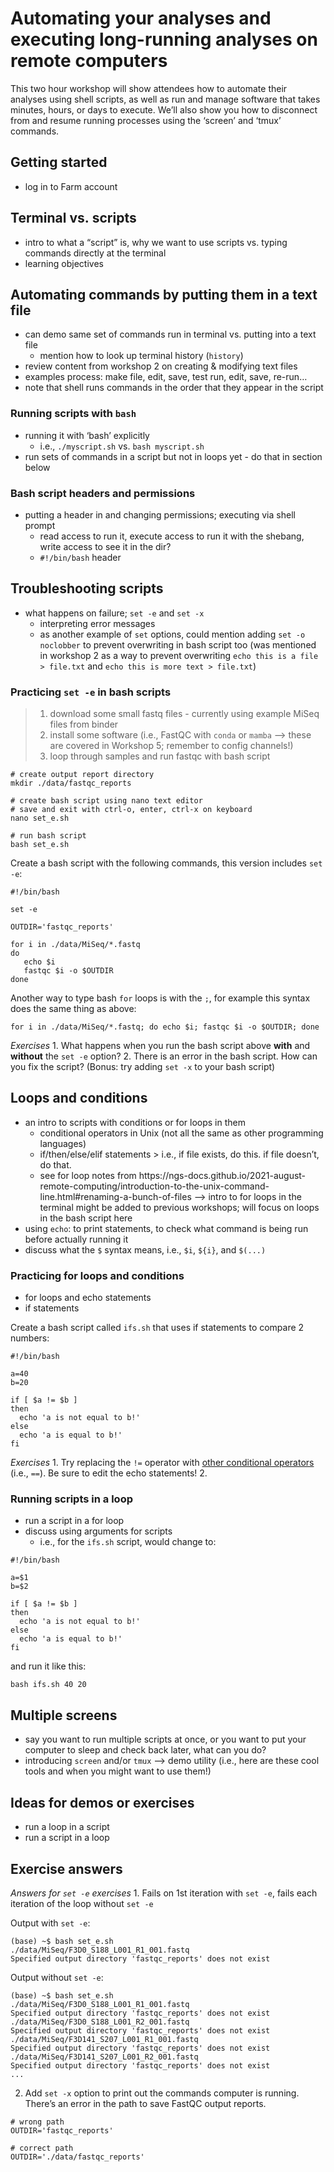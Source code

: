 # Automating your analyses and executing long-running analyses on remote computers

This two hour workshop will show attendees how to automate their analyses using shell scripts, as well as run and manage software that takes minutes, hours, or days to execute. We’ll also show you how to disconnect from and resume running processes using the ‘screen’ and 'tmux' commands.


## Getting started

- log in to Farm account



## Terminal vs. scripts

- intro to what a "script" is, why we want to use scripts vs. typing commands directly at the terminal
- learning objectives







## Automating commands by putting them in a text file

- can demo same set of commands run in terminal vs. putting into a text file
  - mention how to look up terminal history (`history`)
- review content from workshop 2 on creating & modifying text files
- examples process: make file, edit, save, test run, edit, save, re-run...
- note that shell runs commands in the order that they appear in the script


### Running scripts with `bash`

- running it with 'bash' explicitly
  - i.e., `./myscript.sh` vs. `bash myscript.sh`
- run sets of commands in a script but not in loops yet - do that in section below


### Bash script headers and permissions

- putting a header in and changing permissions; executing via shell prompt
  - read access to run it, execute access to run it with the shebang, write access to see it in the dir?
  - `#!/bin/bash` header


## Troubleshooting scripts

- what happens on failure; `set -e` and `set -x`
  - interpreting error messages
  - as another example of `set` options, could mention adding `set -o noclobber` to prevent overwriting in bash script too (was mentioned in workshop 2 as a way to prevent overwriting `echo this is a file > file.txt` and `echo this is more text > file.txt`)

### Practicing `set -e` in bash scripts

> 1. download some small fastq files - currently using example MiSeq files from binder
> 2. install some software (i.e., FastQC with `conda` or `mamba` --> these are covered in Workshop 5; remember to config channels!)
> 3. loop through samples and run fastqc with bash script

```
# create output report directory
mkdir ./data/fastqc_reports

# create bash script using nano text editor
# save and exit with ctrl-o, enter, ctrl-x on keyboard
nano set_e.sh

# run bash script
bash set_e.sh
```


Create a bash script with the following commands, this version includes `set -e`:

```
#!/bin/bash

set -e

OUTDIR='fastqc_reports'

for i in ./data/MiSeq/*.fastq
do
   echo $i
   fastqc $i -o $OUTDIR
done
```




Another way to type bash `for` loops is with the `;`, for example this syntax does the same thing as above:

```
for i in ./data/MiSeq/*.fastq; do echo $i; fastqc $i -o $OUTDIR; done
```



*Exercises*
1. What happens when you run the bash script above **with** and **without** the `set -e` option?
2. There is an error in the bash script. How can you fix the script? (Bonus: try adding `set -x` to your bash script)







## Loops and conditions

- an intro to scripts with conditions or for loops in them
  - conditional operators in Unix (not all the same as other programming languages)
  - if/then/else/elif statements > i.e., if file exists, do this. if file doesn't, do that.
  - see for loop notes from https://ngs-docs.github.io/2021-august-remote-computing/introduction-to-the-unix-command-line.html#renaming-a-bunch-of-files --> intro to for loops in the terminal might be added to previous workshops; will focus on loops in the bash script here
- using `echo`: to print statements, to check what command is being run before actually running it
- discuss what the `$` syntax means, i.e., `$i`, `${i}`, and `$(...)`


### Practicing for loops and conditions

- for loops and echo statements
- if statements


Create a bash script called `ifs.sh` that uses if statements to compare 2 numbers:

```
#!/bin/bash

a=40
b=20

if [ $a != $b ]
then
  echo 'a is not equal to b!'
else
  echo 'a is equal to b!'
fi
```

*Exercises*
1. Try replacing the `!=` operator with [other conditional operators](https://www.tutorialspoint.com/unix/unix-basic-operators.htm) (i.e., `==`). Be sure to edit the echo statements!
2.







### Running scripts in a loop

- run a script in a for loop
- discuss using arguments for scripts
   - i.e., for the `ifs.sh` script, would change to:

```
#!/bin/bash

a=$1
b=$2

if [ $a != $b ]
then
  echo 'a is not equal to b!'
else
  echo 'a is equal to b!'
fi
```

and run it like this:
```
bash ifs.sh 40 20
```






## Multiple screens
- say you want to run multiple scripts at once, or you want to put your computer to sleep and check back later, what can you do?
- introducing `screen` and/or `tmux` --> demo utility (i.e., here are these cool tools and when you might want to use them!)





## Ideas for demos or exercises

- run a loop in a script
- run a script in a loop



## Exercise answers

*Answers for `set -e` exercises*
1. Fails on 1st iteration with `set -e`, fails each iteration of the loop without `set -e`

Output with `set -e`:

```
(base) ~$ bash set_e.sh
./data/MiSeq/F3D0_S188_L001_R1_001.fastq
Specified output directory 'fastqc_reports' does not exist
```

Output without `set -e`:

```
(base) ~$ bash set_e.sh
./data/MiSeq/F3D0_S188_L001_R1_001.fastq
Specified output directory 'fastqc_reports' does not exist
./data/MiSeq/F3D0_S188_L001_R2_001.fastq
Specified output directory 'fastqc_reports' does not exist
./data/MiSeq/F3D141_S207_L001_R1_001.fastq
Specified output directory 'fastqc_reports' does not exist
./data/MiSeq/F3D141_S207_L001_R2_001.fastq
Specified output directory 'fastqc_reports' does not exist
...
```


2. Add `set -x` option to print out the commands computer is running. There's an error in the path to save FastQC output reports.

```
# wrong path
OUTDIR='fastqc_reports'

# correct path
OUTDIR='./data/fastqc_reports'
```
